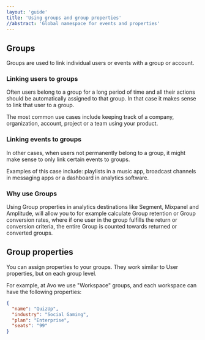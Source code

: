 ```yaml
---
layout: 'guide'
title: 'Using groups and group properties'
//abstract: 'Global namespace for events and properties'
---
```



## Groups

Groups are used to link individual users or events with a group or account.

### Linking users to groups

Often users belong to a group for a long period of time and all their actions should be automatically assigned to that group.
In that case it makes sense to link that user to a group.

The most common use cases include keeping track of a company, organization, account, project or a team using your product.

### Linking events to groups

In other cases, when users not permanently belong to a group, it might make sense to only link certain events to groups.

Examples of this case include: playlists in a music app, broadcast channels in messaging apps or a dashboard in analytics software.

### Why use Groups

Using Group properties in analytics destinations like Segment, Mixpanel and Amplitude,
will allow you to for example calculate Group retention or Group conversion rates,
where if one user in the group fulfills the return or conversion criteria, the entire Group is counted towards returned or converted groups.

## Group properties

You can assign properties to your groups. They work similar to User properties, but on each group level.

For example, at Avo we use "Workspace" groups, and each workspace can have the following properties:

```json
{
  "name": "QuizUp",
  "industry": "Social Gaming",
  "plan": "Enterprise",
  "seats": "99"
}
```
